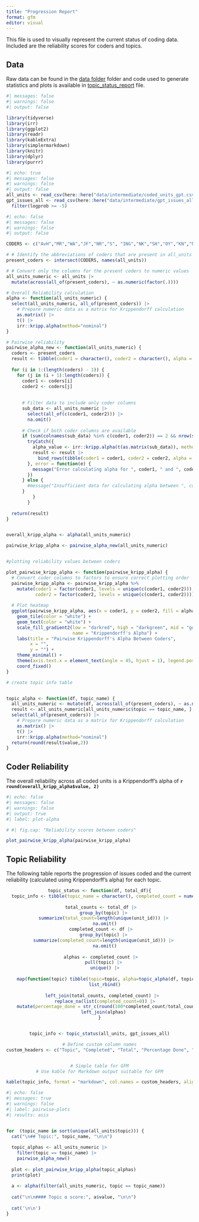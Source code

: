 ```yaml
---
title: "Progression Report"
format: gfm
editor: visual
---
```


This file is used to visually represent the current status of coding data. Included are the reliability scores for coders and topics.

## Data

Raw data can be found in the [data folder](https://github.com/vanatteveldt/issuepositions/tree/main/data) folder and code used to generate statistics and plots is available in [topic_status_report](https://github.com/vanatteveldt/issuepositions/blob/main/src/data-processing/topic_status_report.R) file.

```r
#| messages: false
#| warnings: false
#| output: false

library(tidyverse)
library(irr)
library(ggplot2)
library(readr)
library(kableExtra)
library(simplermarkdown)
library(knitr)
library(dplyr)
library(purrr)

```

```r
#| echo: true
#| messages: false
#| warnings: false
#| output: false
all_units <- read_csv(here::here("data/intermediate/coded_units_gpt.csv"))
gpt_issues_all <- read_csv(here::here("data/intermediate/gpt_issues_all.csv")) |>
  filter(logprob >= -5)

```

```r
#| echo: false
#| messages: false
#| warnings: false
#| output: false

CODERS <- c("AvH","MR","WA","JF","NR","S", "ING","NK","SH","OY","KN","NPR","JE","AM", "GPT")

# # Identify the abbreviations of coders that are present in all_units
present_coders <- intersect(CODERS, names(all_units))

# # Convert only the columns for the present coders to numeric values
all_units_numeric <- all_units |> 
  mutate(across(all_of(present_coders), ~ as.numeric(factor(.))))

# Overall Reliability calculation
alpha <- function(all_units_numeric) {
  select(all_units_numeric, all_of(present_coders)) |>
    # Prepare numeric data as a matrix for Krippendorff calculation
    as.matrix() |>
    t() |>
    irr::kripp.alpha(method="nominal")
}

# Pairwise reliability
pairwise_alpha_new <- function(all_units_numeric) {
  coders <- present_coders
  result <- tibble(coder1 = character(), coder2 = character(), alpha = numeric())
  
  for (i in 1:(length(coders) - 1)) {
    for (j in (i + 1):length(coders)) {
      coder1 <- coders[i]
      coder2 <- coders[j]
      
      
      # Filter data to include only coder columns
      sub_data <- all_units_numeric |>
        select(all_of(c(coder1, coder2))) |>
        na.omit()
      
      # Check if both coder columns are available
      if (sum(colnames(sub_data) %in% c(coder1, coder2)) == 2 && nrow(sub_data) > 1) {
        tryCatch({
          alpha_value <- irr::kripp.alpha(t(as.matrix(sub_data)), method = "nominal")
          result <- result |>
            bind_rows(tibble(coder1 = coder1, coder2 = coder2, alpha = alpha_value$value))
        }, error = function(e) {
          message("Error calculating alpha for ", coder1, " and ", coder2, ": ", e$message)
        })
      } else {
        #message("Insufficient data for calculating alpha between ", coder1, " and ", coder2)
      }
          }
        }
        
  return(result)
}


overall_kripp_alpha <- alpha(all_units_numeric)

pairwise_kripp_alpha <- pairwise_alpha_new(all_units_numeric)


#plotting reliability values between coders

plot_pairwise_kripp_alpha <- function(pairwise_kripp_alpha) {
  # Convert coder columns to factors to ensure correct plotting order
  pairwise_kripp_alpha <- pairwise_kripp_alpha %>%
    mutate(coder1 = factor(coder1, levels = unique(c(coder1, coder2))),
           coder2 = factor(coder2, levels = unique(c(coder1, coder2))))
  
  # Plot heatmap
  ggplot(pairwise_kripp_alpha, aes(x = coder1, y = coder2, fill = alpha, label=round(alpha,2))) +
    geom_tile(color = "white") +
    geom_text(color = "white") +
    scale_fill_gradient2(low = "darkred", high = "darkgreen", mid = "gold", midpoint = 0.5,
                         name = "Krippendorff's Alpha") +
    labs(title = "Pairwise Krippendorff's Alpha Between Coders",
         x = "",
         y = "") +
    theme_minimal() +
    theme(axis.text.x = element_text(angle = 45, hjust = 1), legend.position = "none") +
    coord_fixed()
}

# create topic info table


topic_alpha <- function(df, topic_name) {
  all_units_numeric <- mutate(df, across(all_of(present_coders), ~ as.numeric(factor(.))))
  result <- all_units_numeric[all_units_numeric$topic == topic_name, ] |>
  select(all_of(present_coders)) |>
    # Prepare numeric data as a matrix for Krippendorff calculation
    as.matrix() |>
    t() |>
    irr::kripp.alpha(method="nominal") 
  return(round(result$value,2))
}


```

## Coder Reliability

The overall reliability across all coded units is a Krippendorff's alpha of **`r round(overall_kripp_alpha$value, 2)`**

```r
#| echo: false
#| messages: false
#| warnings: false
#| output: true
#| label: plot-alpha

# #| fig.cap: "Reliability scores between coders"

plot_pairwise_kripp_alpha(pairwise_kripp_alpha)

```

## Topic Reliability

The following table reports the progression of issues coded and the current reliability (calculated using Krippendorff's alpha) for each topic.

<center>

```r

topic_status <- function(df, total_df){
  topic_info <- tibble(topic_name = character(), completed_count = numeric(), total_count = numeric(), percentage_done = character(), reliability_α = numeric())  # Initialize as character to hold the formatted percentage
  
  total_counts <- total_df |> 
    group_by(topic) |> 
    summarize(total_count=length(unique(unit_id))) |> 
    na.omit()
  completed_count <- df |> 
    group_by(topic) |> 
    summarize(completed_count=length(unique(unit_id))) |> 
    na.omit()
  
  alphas <- completed_count |> 
    pull(topic) |> 
    unique() |>
    
    map(function(topic) tibble(topic=topic, alpha=topic_alpha(df, topic)), .progress = T) |>
    list_rbind()
  
  left_join(total_counts, completed_count) |>
    replace_na(list(completed_count=0)) |>
    mutate(percentage_done = str_c(round(100*completed_count/total_count), "%")) |>
    left_join(alphas) 
}


topic_info <- topic_status(all_units, gpt_issues_all)

# Define custom column names
custom_headers <- c("Topic", "Completed", "Total", "Percentage Done", "Reliability (α)")


# Simple table for GFM
# Use kable for Markdown output suitable for GFM

kable(topic_info, format = "markdown", col.names = custom_headers, align = 'c')
```

</center>

```r
#| echo: false
#| messages: true
#| warnings: false
#| label: pairwise-plots
#| results: asis


for  (topic_name in sort(unique(all_units$topic))) {
  cat("\n## Topic:", topic_name, "\n\n")
  
  topic_alphas <- all_units_numeric |>
    filter(topic == topic_name) |>
    pairwise_alpha_new()
  
  plot <- plot_pairwise_kripp_alpha(topic_alphas)
  print(plot)
  
  a <- alpha(filter(all_units_numeric, topic == topic_name))
  
  cat("\n\n#### Topic α score:", a$value, "\n\n")
  
  cat('\n\n')
}


```
